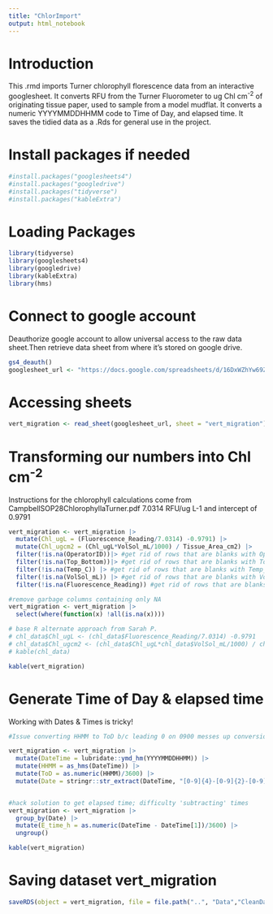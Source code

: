 ```yaml
---
title: "ChlorImport"
output: html_notebook
---
```


# Introduction
This .rmd imports Turner chlorophyll florescence data from an interactive googlesheet.
It converts RFU from the Turner Fluorometer to ug Chl cm^-2^ of originating tissue paper, used to sample from a model mudflat.
It converts a numeric YYYYMMDDHHMM code to Time of Day, and elapsed time.
It saves the tidied data as a .Rds for general use in the project.


# Install packages if needed
```r
#install.packages("googlesheets4")
#install.packages("googledrive")
#install.packages("tidyverse")
#install.packages("kableExtra")
```


# Loading Packages 
```r
library(tidyverse) 
library(googlesheets4)
library(googledrive)
library(kableExtra)
library(hms)
```


# Connect to google account
Deauthorize google account to allow universal access to the raw data sheet.Then retrieve data sheet from where it's stored on google drive.
```r
gs4_deauth()
googlesheet_url <- "https://docs.google.com/spreadsheets/d/16DxWZhYw69ZgACGu82szN9tpgpYYPWIxPXOcSLM2Bo0/edit?gid=1376406540#gid=1376406540"
```

# Accessing sheets
```r
vert_migration <- read_sheet(googlesheet_url, sheet = "vert_migration")

```



# Transforming our numbers into Chl cm^-2^

Instructions for the chlorophyll calculations come from CampbellSOP28ChlorophyllaTurner.pdf
 7.0314 RFU/ug L-1 and intercept of 0.9791
 
```r
vert_migration <- vert_migration |>
  mutate(Chl_ugL = (Fluorescence_Reading/7.0314) -0.9791) |>
  mutate(Chl_ugcm2 = (Chl_ugL*VolSol_mL/1000) / Tissue_Area_cm2) |>
  filter(!is.na(OperatorID))|> #get rid of rows that are blanks with OperatorID = NA
  filter(!is.na(Top_Bottom))|> #get rid of rows that are blanks with Top_Bottom =NA
  filter(!is.na(Temp_C)) |> #get rid of rows that are blanks with Temp_C =NA
  filter(!is.na(VolSol_mL)) |> #get rid of rows that are blanks with VolSol_mL =NA
  filter(!is.na(Fluorescence_Reading)) #get rid of rows that are blanks with Fluorescence_Reading =NA

#remove garbage columns containing only NA
vert_migration <- vert_migration |>
  select(where(function(x) !all(is.na(x))))

# base R alternate approach from Sarah P.
# chl_data$Chl_ugL <- (chl_data$Fluorescence_Reading/7.0314) -0.9791
# chl_data$Chl_ugcm2 <- (chl_data$Chl_ugL*chl_data$VolSol_mL/1000) / chl_data$Tissue_Area_cm2
# kable(chl_data)

kable(vert_migration)
```

# Generate Time of Day & elapsed time
Working with Dates & Times is tricky!

```r

#Issue converting HHMM to ToD b/c leading 0 on 0900 messes up conversions & we do not have SS data to use simple 

vert_migration <- vert_migration |>
  mutate(DateTime = lubridate::ymd_hm(YYYYMMDDHHMM)) |>
  mutate(HHMM = as_hms(DateTime)) |>
  mutate(ToD = as.numeric(HHMM)/3600) |>
  mutate(Date = stringr::str_extract(DateTime, "[0-9]{4}-[0-9]{2}-[0-9]{2}"))


#hack solution to get elapsed time; difficulty 'subtracting' times
vert_migration <- vert_migration |>
  group_by(Date) |>
  mutate(E_time_h = as.numeric(DateTime - DateTime[1])/3600) |>
  ungroup()

kable(vert_migration)
```


# Saving dataset vert_migration
```r
saveRDS(object = vert_migration, file = file.path("..", "Data","CleanData", "vert_migration.rds"))
```

